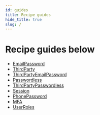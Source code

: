 ```yaml
---
id: guides
title: Recipe guides
hide_title: true
slug: /
---
```


# Recipe guides below

- [EmailPassword](/docs/emailpassword/introduction)
- [ThirdParty](/docs/thirdparty/introduction)
- [ThirdPartyEmailPassword](/docs/thirdpartyemailpassword/introduction)
- [Passwordless](/docs/passwordless/introduction)
- [ThirdPartyPasswordless](/docs/thirdpartypasswordless/introduction)
- [Session](/docs/session/introduction)
- [PhonePassword](/docs/phonepassword/introduction)
- [MFA](/docs/mfa/introduction)
- [UserRoles](/docs/userroles/introduction)

